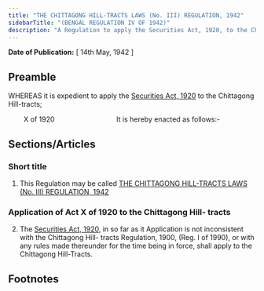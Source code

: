 ```yaml
---
title: "THE CHITTAGONG HILL-TRACTS LAWS (No. III) REGULATION, 1942"
sidebarTitle: "(BENGAL REGULATION IV OF 1942)"
description: "A Regulation to apply the Securities Act, 1920, to the Chittagong Hill-tracts."
---
```


**Date of Publication:** [ 14th May, 1942 ]

## Preamble

WHEREAS it is expedient to apply the [Securities Act, 1920](/act-118.html "Securities Act, 1920") to the Chittagong Hill-tracts;

        X of 1920                                It is hereby enacted as follows:-

## Sections/Articles

### Short title

1. This Regulation may be called [THE CHITTAGONG HILL-TRACTS LAWS (No. III) REGULATION, 1942](/act-1328.html "THE CHITTAGONG HILL-TRACTS LAWS (No. III) REGULATION, 1942")

### Application of Act X of 1920 to the Chittagong Hill- tracts

2. The [Securities Act, 1920](/act-118.html "Securities Act, 1920"), in so far as it Application is not inconsistent with the Chittagong Hill- tracts Regulation, 1900, (Reg. I of 1990), or with any rules made thereunder for the time being in force, shall apply to the Chittagong Hill-Tracts.

## Footnotes
